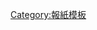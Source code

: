 {{Navbox
|name  = 世纪天成
|title = [[上海邮通科技有限公司|世纪天成]]运营游戏
|titlestyle = background:#87CEEB;
|state = {{{state|}}}
|groupstyle = background:#87CEEB;
|listclass = hlist
|liststyle = background
|group1  = 竞技休闲
|list1   = * [[跑跑卡丁车]]
* [[Freestyle2|自由篮球]]
|group2 = 动作射击
|list2 = * [[反恐精英Online]]
* <s>[[风暴战区]]（即[[特种部队2]]）</s>
* <s>[[影子部队]]</s>
* <s>[[反恐精英Online 2]]</s>
|group4= 角色扮演
|list4 = * [[瑪奇|洛奇]]
* [[瑪奇英雄傳|洛奇英雄传]]
* [[星战前夜]]
* <s>[[新天翼之链]]</s>
* <s>[[Cyphers|超能战联]]</s>
* [[封印者]]
|group5  = 网页游戏
|list5 = * <s>[[食神小当家]]</s>
* <s>[[最三国]]</s>
* <s>[[乐土]]</s> 
* <s>[[热血三国]]</s>
* <s>[[武林英雄]]</s>
* <s>[[疯狂松鼠]]</s>
* <s>[[梦幻修仙]]</s>
* <s>[[范特西篮球经理|范特西]]  </s>
|group6  = 社区平台
|list6 = * [[甜橙派]]
* <s>[[开心星球]]</s>
|group7 = 电子竞技
|list7 = * [[K1]]
|group8 = 手机游戏
|list8 = * [[幻影骑士团]]
* [[大主公]]
* [[小狗快跑]]
* [[跑跑卡丁车 (手机游戏)|跑跑卡丁车]]
|belowstyle = background:#87CEEB;
|below = <s>刪除线格式</s>为已停止运营的游戏
}}<noinclude>[[Category:報紙模板]]</noinclude>
